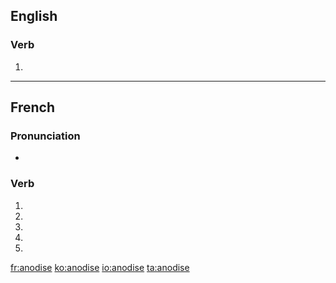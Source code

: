 {{also|anodisé}}
==English==

===Verb===
{{en-verb|anodis|es}}

# {{alternative spelling of|anodize}}

----

==French==

===Pronunciation===
* {{homophones|anodisent|anodises|lang=fr}}

===Verb===
{{fr-verb-form}}

# {{conjugation of|anodiser||1|s|pres|ind|lang=fr}}
# {{conjugation of|anodiser||3|s|pres|ind|lang=fr}}
# {{conjugation of|anodiser||1|s|pres|sub|lang=fr}}
# {{conjugation of|anodiser||3|s|pres|sub|lang=fr}}
# {{conjugation of|anodiser||2|s|imp|lang=fr}}

[[fr:anodise]]
[[ko:anodise]]
[[io:anodise]]
[[ta:anodise]]